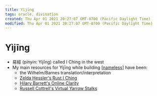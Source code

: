 ```yaml
---
title: Yìjīng
tags: oracle, divination
created: Thu Apr 01 2021 20:27:07 GMT-0700 (Pacific Daylight Time)
modified: Thu Apr 01 2021 20:27:07 GMT-0700 (Pacific Daylight Time)
---
```


# Yìjīng

- 易經 (pinyin: Yìjīng) called I Ching in the west
- My main resources for Yìjīng while building [[nameless]] have been:
  - the Wilhelm/Barnes translation/interpretation
  - [Zelda Hessler's Rust I Ching](https://github.com/Velfi/i-ching)
  - [Hilary Barrett's Online Clarity](https://www.onlineclarity.co.uk)
  - [Russell Cottrell's Virtual Yarrow Stalks](http://www.russellcottrell.com/VirtualYarrowStalks/)

[//begin]: # "Autogenerated link references for markdown compatibility"
[nameless]: ../intend/nameless "Nameless"
[//end]: # "Autogenerated link references"